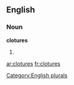 
==English==

===Noun===
'''clotures'''

# {{plural of|[[cloture]]}}

[[Category:English plurals]]

[[ar:clotures]]
[[fr:clotures]]